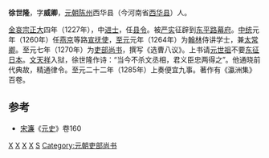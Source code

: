 '''徐世隆'''{{BD|1206年||1285年|}}，字'''威卿'''，[[元朝|元朝]][[陈州|陈州]]西华县（今河南省[[西华县|西华县]]）人。

[[金哀宗|金哀宗]][[正大|正大]]四年（1227年），中[[进士|进士]]，任[[县令|县令]]。被[[严实|严实]]征辟到[[东平路|东平路]][[幕府|幕府]]。[[中统|中统]]元年（1260年）任[[燕京|燕京]]等路[[宣抚使|宣抚使]]，[[至元_(忽必烈)|至元]]元年（1264年）为[[翰林|翰林]]侍讲学士，兼[[太常卿|太常卿]]。至元七年（1270年）为[[吏部尚书|吏部尚书]]，撰写《选曹八议》。上书请[[元世祖|元世祖]]不要[[元寇|东征]][[日本|日本]]。[[文天祥|文天祥]]入狱，徐世隆作诗：“当今不杀文丞相，君义臣忠两得之”。他通晓前代典故，精通律令。至元二十二年（1285年）上奏便宜九事。著作有《瀛洲集》百卷。

==参考==
*[[宋濂|宋濂]]《[[元史|元史]]》卷160

[[Category:金朝进士|X]]
[[Category:元朝学士|X]]
[[Category:元朝尚書|X]]
[[Category:西华人|X]]
[[Category:徐姓|S]]
[[Category:元朝吏部尚书|Category:元朝吏部尚书]]